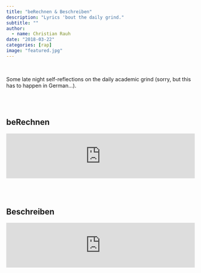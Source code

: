 ```yaml
---
title: "beRechnen & Beschreiben"
description: "Lyrics 'bout the daily grind."
subtitle: ""
author: 
  - name: Christian Rauh
date: "2018-03-22"
categories: [rap]
image: "featured.jpg"
---
```

<br>

Some late night self-reflections on the daily academic grind (sorry, but this has to happen in German...).

<br>
<br>

## beRechnen

<iframe style="border: 0; width: 100%; height: 120px;" src="https://bandcamp.com/EmbeddedPlayer/album=3400969780/size=large/bgcol=ffffff/linkcol=0687f5/tracklist=false/artwork=small/track=878585197/transparent=true/" seamless><a href="https://cuz-mc.bandcamp.com/album/bestandsaufnahme-2017">Bestandsaufnahme 2017 von CUZ</a></iframe>
<br>
<br>

## Beschreiben

<iframe style="border: 0; width: 100%; height: 120px;" src="https://bandcamp.com/EmbeddedPlayer/album=3400969780/size=large/bgcol=ffffff/linkcol=0687f5/tracklist=false/artwork=small/track=1558155142/transparent=true/" seamless><a href="https://cuz-mc.bandcamp.com/album/bestandsaufnahme-2017">Bestandsaufnahme 2017 von CUZ</a></iframe>

<br>